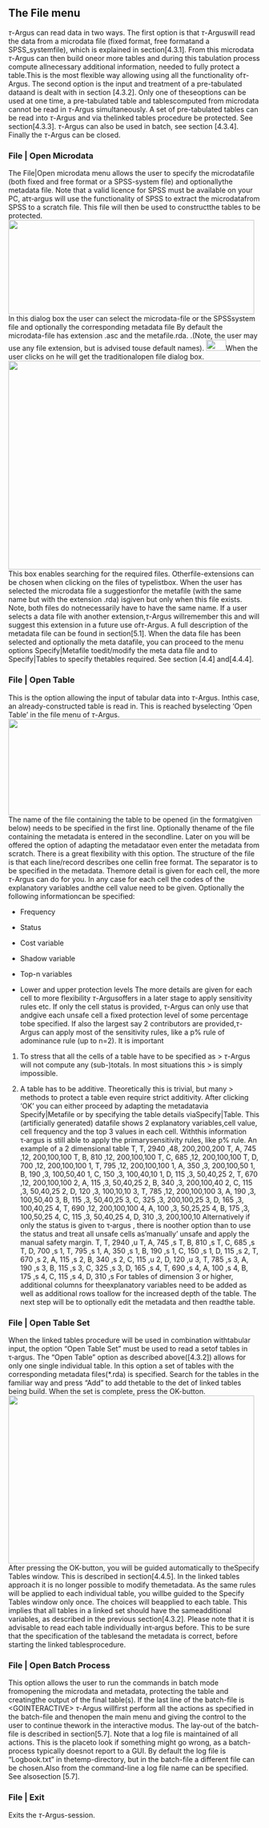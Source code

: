 ## The File menu
$\tau$-Argus can read data in two ways. The first option is that $\tau$-Arguswill read the data from a microdata file (fixed format, free formatand a SPSS_systemfile), which is explained in section[4.3.1]. From this microdata $\tau$-Argus can then build oneor more tables and during this tabulation process compute allnecessary additional information, needed to fully protect a table.This is the most flexible way allowing using all the functionality of$\tau$-Argus.
The second option is the input and treatment of a pre-tabulated dataand is dealt with in section [4.3.2]. Only one of theseoptions can be used at one time, a pre-tabulated table and tablescomputed from microdata cannot be read in $\tau$-Argus simultaneously.
A set of pre-tabulated tables can be read into $\tau$-Argus and via thelinked tables procedure be protected. See section[4.3.3].
$\tau$-Argus can also be used in batch, see section [4.3.4].
Finally the $\tau$-Argus can be closed.

### File \| Open Microdata
The File\|Open microdata menu allows the user to specify the microdatafile (both fixed and free format or a SPSS-system file) and optionallythe metadata file.
Note that a valid licence for SPSS must be available on your PC, atτ‑argus will use the functionality of SPSS to extract the microdatafrom SPSS to a scratch file. This file will then be used to constructthe tables to be protected.
![](Media/Pictures/1000000000000240000000DC8A23AEC6.png){width=13cm height=4.964cm}
In this dialog box the user can select the microdata-file or the SPSSsystem file and optionally the corresponding metadata file
By default the microdata-file has extension .asc and the metafile.rda. .(Note, the user may use any file extension, but is advised touse default names).
![](Media/Pictures/10000000000000340000002158C58202.png){width=1.044cm height=0.587cm}When the user clicks on he will get the traditionalopen file dialog box.
![](Media/Pictures/1000000000000248000001ADA71A4DF3.png){width=15cm height=11.017cm}
This box enables searching for the required files. Otherfile-extensions can be chosen when clicking on the files of typelistbox. When the user has selected the microdata file a suggestionfor the metafile (with the same name but with the extension .rda) isgiven but only when this file exists. Note, both files do notnecessarily have to have the same name.
If a user selects a data file with another extension,$\tau$-Argus willremember this and will suggest this extension in a future use of$\tau$-Argus.
A full description of the metadata file can be found in section[5.1].
When the data file has been selected and optionally the meta datafile, you can proceed to the menu options Specify\|Metafile toedit/modify the meta data file and to Specify\|Tables to specify thetables required. See section [4.4] and[4.4.4].

### File \| Open Table 
This is the option allowing the input of tabular data into $\tau$-Argus. Inthis case, an already-constructed table is read in. This is reached byselecting 'Open Table' in the file menu of $\tau$-Argus.
![](Media/Pictures/1000000000000263000000EFC8740176.png){width=14.49cm height=5.084cm}
The name of the file containing the table to be opened (in the formatgiven below) needs to be specified in the first line. Optionally thename of the file containing the metadata is entered in the secondline. Later on you will be offered the option of adapting the metadataor even enter the metadata from scratch.
There is a great flexibility with this option.
The structure of the file is that each line/record describes one cellin free format. The separator is to be specified in the metadata. Themore detail is given for each cell, the more $\tau$-Argus can do for you.
In any case for each cell the codes of the explanatory variables andthe cell value need to be given. Optionally the following informationcan be specified:

-   Frequency

-   Status

-   Cost variable

-   Shadow variable

-   Top-n variables

-   Lower and upper protection levels
The more details are given for each cell to more flexibility $\tau$-Argusoffers in a later stage to apply sensitivity rules etc.
If only the cell status is provided, $\tau$-Argus can only use that andgive each unsafe cell a fixed protection level of some percentage tobe specified. If also the largest say 2 contributors are provided,$\tau$-Argus can apply most of the sensitivity rules, like a p% rule of adominance rule (up to n=2).
It is important

1.  To stress that all the cells of a table have to be specified as
    > $\tau$-Argus will not compute any (sub-)totals. In most situations this
    > is simply impossible.

2.  A table has to be additive. Theoretically this is trivial, but many
    > methods to protect a table even require strict additivity.
After clicking 'OK' you can either proceed by adapting the metadatavia Specify\|Metafile or by specifying the table details viaSpecify\|Table.
This (artificially generated) datafile shows 2 explanatory variables,cell value, cell frequency and the top 3 values in each cell. Withthis information τ‑argus is still able to apply the primarysensitivity rules, like p% rule.
An example of a 2 dimensional table
T, T, 2940 ,48, 200,200,200
T, A, 745 ,12, 200,100,100
T, B, 810 ,12, 200,100,100
T, C, 685 ,12, 200,100,100
T, D, 700 ,12, 200,100,100
1, T, 795 ,12, 200,100,100
1, A, 350 ,3, 200,100,50
1, B, 190 ,3, 100,50,40
1, C, 150 ,3, 100,40,10
1, D, 115 ,3, 50,40,25
2, T, 670 ,12, 200,100,100
2, A, 115 ,3, 50,40,25
2, B, 340 ,3, 200,100,40
2, C, 115 ,3, 50,40,25
2, D, 120 ,3, 100,10,10
3, T, 785 ,12, 200,100,100
3, A, 190 ,3, 100,50,40
3, B, 115 ,3, 50,40,25
3, C, 325 ,3, 200,100,25
3, D, 165 ,3, 100,40,25
4, T, 690 ,12, 200,100,100
4, A, 100 ,3, 50,25,25
4, B, 175 ,3, 100,50,25
4, C, 115 ,3, 50,40,25
4, D, 310 ,3, 200,100,10
Alternatively if only the status is given to τ‑argus , there is noother option than to use the status and treat all unsafe cells as'manually' unsafe and apply the manual safety margin.
T, T, 2940 ,u
T, A, 745 ,s
T, B, 810 ,s
T, C, 685 ,s
T, D, 700 ,s
1, T, 795 ,s
1, A, 350 ,s
1, B, 190 ,s
1, C, 150 ,s
1, D, 115 ,s
2, T, 670 ,s
2, A, 115 ,s
2, B, 340 ,s
2, C, 115 ,u
2, D, 120 ,u
3, T, 785 ,s
3, A, 190 ,s
3, B, 115 ,s
3, C, 325 ,s
3, D, 165 ,s
4, T, 690 ,s
4, A, 100 ,s
4, B, 175 ,s
4, C, 115 ,s
4, D, 310 ,s
For tables of dimension 3 or higher, additional columns for theexplanatory variables need to be added as well as additional rows toallow for the increased depth of the table.
The next step will be to optionally edit the metadata and then readthe table.

### File \| Open Table Set
When the linked tables procedure will be used in combination withtabular input, the option "Open Table Set" must be used to read a setof tables in τ‑argus. The "Open Table" option as described above([4.3.2]) allows for only one single individual table.
In this option a set of tables with the corresponding metadata files(\*.rda) is specified.
Search for the tables in the familiar way and press "Add" to add thetable to the det of linked tables being build.
When the set is complete, press the OK-button.
![](Media/Pictures/10000000000002330000018093D119F9.png){width=13cm height=8.865cm}
After pressing the OK-button, you will be guided automatically to theSpecify Tables window. This is described in section[4.4.5].
In the linked tables approach it is no longer possible to modify themetadata.
As the same rules will be applied to each individual table, you willbe guided to the Specify Tables window only once. The choices will beapplied to each table.
This implies that all tables in a linked set should have the sameadditional variables, as described in the previous section[4.3.2].
Please note that it is advisable to read each table individually inτ‑argus before. This to be sure that the specification of the tablesand the metadata is correct, before starting the linked tablesprocedure.

### File \| Open Batch Process
This option allows the user to run the commands in batch mode fromopening the microdata and metadata, protecting the table and creatingthe output of the final table(s).
If the last line of the batch-file is \<GOINTERACTIVE\> $\tau$-Argus willfirst perform all the actions as specified in the batch-file and thenopen the main menu and giving the control to the user to continue thework in the interactive modus.
The lay-out of the batch-file is described in section[5.7].
Note that a log file is maintained of all actions. This is the placeto look if something might go wrong, as a batch-process typically doesnot report to a GUI. By default the log file is "Logbook.txt" in thetemp-directory, but in the batch-file a different file can be chosen.Also from the command-line a log file name can be specified. See alsosection [5.7].

### File \| Exit
Exits the $\tau$-Argus-session.

